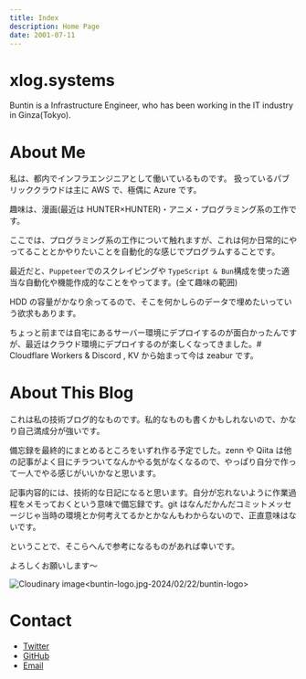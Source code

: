 ```yaml
---
title: Index
description: Home Page
date: 2001-07-11
---
```


# xlog.systems

Buntin is a Infrastructure Engineer, who has been working in the IT industry in Ginza(Tokyo).

# About Me

私は、都内でインフラエンジニアとして働いているものです。
扱っているパブリッククラウドは主に AWS で、極偶に Azure です。

趣味は、漫画(最近は HUNTER×HUNTER)・アニメ・プログラミング系の工作です。

ここでは、プログラミング系の工作について触れますが、これは何か日常的にやってることとかやりたいことを自動化的な感じでプログラムすることです。

最近だと、`Puppeteer`でのスクレイピングや `TypeScript & Bun`構成を使った適当な自動化や機能作成的なことをやってます。(全て趣味の範囲)

HDD の容量がかなり余ってるので、そこを何かしらのデータで埋めたいっていう欲求もあります。

ちょっと前までは自宅にあるサーバー環境にデプロイするのが面白かったんですが、最近はクラウド環境にデプロイするのが楽しくなってきました。\# Cloudflare Workers & Discord , KV から始まって今は zeabur です。

# About This Blog

これは私の技術ブログ的なものです。私的なものも書くかもしれないので、かなり自己満成分が強いです。

備忘録を最終的にまとめるところをいずれ作る予定でした。zenn や Qiita は他の記事がよく目にチラついてなんかやる気がなくなるので、やっぱり自分で作って一人でやる感じがいいかなと思います。

記事内容的には、技術的な日記になると思います。自分が忘れないように作業過程をメモっておくという意味で備忘録です。git はなんだかんだコミットメッセージじゃ当時の環境とか何考えてるかとかなんもわからないので、正直意味はないです。

ということで、そこらへんで参考になるものがあれば幸いです。

よろしくお願いします〜

<img src="https://res.cloudinary.com/xlog/image/upload/v1/2024/02/22/buntin-logo?_a=BAMHUyJt0" alt="Cloudinary image<buntin-logo.jpg-2024/02/22/buntin-logo>" />

# Contact

- [Twitter](https://twitter.com/LArchel_Liz)
- [GitHub](https://github.com/BuntinJP)
- [Email](mailto:mail@buntin.xyz)
